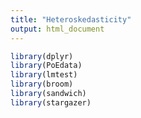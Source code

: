 ```yaml
---
title: "Heteroskedasticity"
output: html_document
---
```


```r
library(dplyr)
library(PoEdata)
library(lmtest)
library(broom)
library(sandwich)
library(stargazer)
```

```r

```

